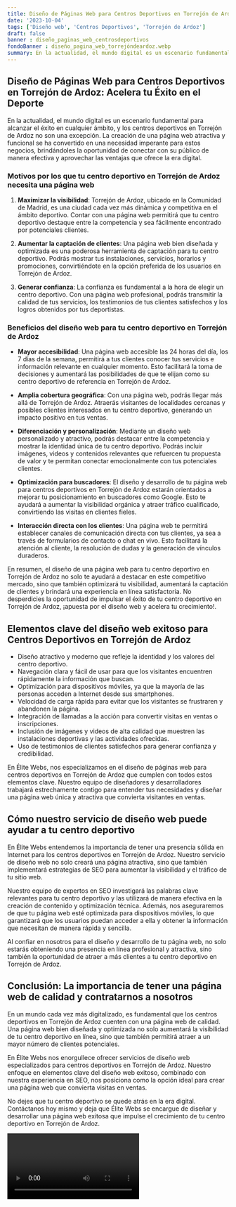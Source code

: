 ```yaml
---
title: Diseño de Páginas Web para Centros Deportivos en Torrejón de Ardoz
date: '2023-10-04'
tags: ['Diseño web', 'Centros Deportivos', 'Torrejón de Ardoz']
draft: false
banner : diseño_paginas_web_centrosdeportivos
fondoBanner : diseño_pagina_web_torrejóndeardoz.webp
summary: En la actualidad, el mundo digital es un escenario fundamental para alcanzar el éxito en cualquier ámbito, y los centros deportivos en Torrejón de Ardoz no son una excepción. La creación de una página web atractiva y funcional se ha convertido en una necesidad imperante para estos negocios, brindándoles la oportunidad de conectar con su público de manera efectiva y aprovechar las ventajas que ofrece la era digital.
---
```


## **Diseño de Páginas Web para Centros Deportivos en Torrejón de Ardoz: Acelera tu Éxito en el Deporte**

En la actualidad, el mundo digital es un escenario fundamental para alcanzar el éxito en cualquier ámbito, y los centros deportivos en Torrejón de Ardoz no son una excepción. La creación de una página web atractiva y funcional se ha convertido en una necesidad imperante para estos negocios, brindándoles la oportunidad de conectar con su público de manera efectiva y aprovechar las ventajas que ofrece la era digital.

### Motivos por los que tu centro deportivo en Torrejón de Ardoz necesita una página web

1. **Maximizar la visibilidad**: Torrejón de Ardoz, ubicado en la Comunidad de Madrid, es una ciudad cada vez más dinámica y competitiva en el ámbito deportivo. Contar con una página web permitirá que tu centro deportivo destaque entre la competencia y sea fácilmente encontrado por potenciales clientes.

2. **Aumentar la captación de clientes**: Una página web bien diseñada y optimizada es una poderosa herramienta de captación para tu centro deportivo. Podrás mostrar tus instalaciones, servicios, horarios y promociones, convirtiéndote en la opción preferida de los usuarios en Torrejón de Ardoz.

3. **Generar confianza**: La confianza es fundamental a la hora de elegir un centro deportivo. Con una página web profesional, podrás transmitir la calidad de tus servicios, los testimonios de tus clientes satisfechos y los logros obtenidos por tus deportistas.

### Beneficios del diseño web para tu centro deportivo en Torrejón de Ardoz

- **Mayor accesibilidad**: Una página web accesible las 24 horas del día, los 7 días de la semana, permitirá a tus clientes conocer tus servicios e información relevante en cualquier momento. Esto facilitará la toma de decisiones y aumentará las posibilidades de que te elijan como su centro deportivo de referencia en Torrejón de Ardoz.

- **Amplia cobertura geográfica**: Con una página web, podrás llegar más allá de Torrejón de Ardoz. Atraerás visitantes de localidades cercanas y posibles clientes interesados en tu centro deportivo, generando un impacto positivo en tus ventas.

- **Diferenciación y personalización**: Mediante un diseño web personalizado y atractivo, podrás destacar entre la competencia y mostrar la identidad única de tu centro deportivo. Podrás incluir imágenes, videos y contenidos relevantes que refuercen tu propuesta de valor y te permitan conectar emocionalmente con tus potenciales clientes.

- **Optimización para buscadores**: El diseño y desarrollo de tu página web para centros deportivos en Torrejón de Ardoz estarán orientados a mejorar tu posicionamiento en buscadores como Google. Esto te ayudará a aumentar la visibilidad orgánica y atraer tráfico cualificado, convirtiendo las visitas en clientes fieles.

- **Interacción directa con los clientes**: Una página web te permitirá establecer canales de comunicación directa con tus clientes, ya sea a través de formularios de contacto o chat en vivo. Esto facilitará la atención al cliente, la resolución de dudas y la generación de vínculos duraderos.

En resumen, el diseño de una página web para tu centro deportivo en Torrejón de Ardoz no solo te ayudará a destacar en este competitivo mercado, sino que también optimizará tu visibilidad, aumentará la captación de clientes y brindará una experiencia en línea satisfactoria. No desperdicies la oportunidad de impulsar el éxito de tu centro deportivo en Torrejón de Ardoz, ¡apuesta por el diseño web y acelera tu crecimiento!.

<GifSeo />

<Cta />

## Elementos clave del diseño web exitoso para Centros Deportivos en Torrejón de Ardoz

- Diseño atractivo y moderno que refleje la identidad y los valores del centro deportivo.
- Navegación clara y fácil de usar para que los visitantes encuentren rápidamente la información que buscan.
- Optimización para dispositivos móviles, ya que la mayoría de las personas acceden a Internet desde sus smartphones.
- Velocidad de carga rápida para evitar que los visitantes se frustraren y abandonen la página.
- Integración de llamadas a la acción para convertir visitas en ventas o inscripciones.
- Inclusión de imágenes y videos de alta calidad que muestren las instalaciones deportivas y las actividades ofrecidas.
- Uso de testimonios de clientes satisfechos para generar confianza y credibilidad.

En Élite Webs, nos especializamos en el diseño de páginas web para centros deportivos en Torrejón de Ardoz que cumplen con todos estos elementos clave. Nuestro equipo de diseñadores y desarrolladores trabajará estrechamente contigo para entender tus necesidades y diseñar una página web única y atractiva que convierta visitantes en ventas.

## Cómo nuestro servicio de diseño web puede ayudar a tu centro deportivo

En Élite Webs entendemos la importancia de tener una presencia sólida en Internet para los centros deportivos en Torrejón de Ardoz. Nuestro servicio de diseño web no solo creará una página atractiva, sino que también implementará estrategias de SEO para aumentar la visibilidad y el tráfico de tu sitio web.

Nuestro equipo de expertos en SEO investigará las palabras clave relevantes para tu centro deportivo y las utilizará de manera efectiva en la creación de contenido y optimización técnica. Además, nos aseguraremos de que tu página web esté optimizada para dispositivos móviles, lo que garantizará que los usuarios puedan acceder a ella y obtener la información que necesitan de manera rápida y sencilla.

Al confiar en nosotros para el diseño y desarrollo de tu página web, no solo estarás obteniendo una presencia en línea profesional y atractiva, sino también la oportunidad de atraer a más clientes a tu centro deportivo en Torrejón de Ardoz.

## Conclusión: La importancia de tener una página web de calidad y contratarnos a nosotros

En un mundo cada vez más digitalizado, es fundamental que los centros deportivos en Torrejón de Ardoz cuenten con una página web de calidad. Una página web bien diseñada y optimizada no solo aumentará la visibilidad de tu centro deportivo en línea, sino que también permitirá atraer a un mayor número de clientes potenciales.

En Élite Webs nos enorgullece ofrecer servicios de diseño web especializados para centros deportivos en Torrejón de Ardoz. Nuestro enfoque en elementos clave del diseño web exitoso, combinado con nuestra experiencia en SEO, nos posiciona como la opción ideal para crear una página web que convierta visitas en ventas.

No dejes que tu centro deportivo se quede atrás en la era digital. Contáctanos hoy mismo y deja que Élite Webs se encargue de diseñar y desarrollar una página web exitosa que impulse el crecimiento de tu centro deportivo en Torrejón de Ardoz.

<Video />

<CtaBot job='Centros Deportivos' city='Torrejón de Ardoz'/>

<Gmaps query='Torrejón de Ardoz+españa+maps' />